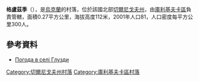 {{coord|51|28|35|N|31|37|14|E|scale:100000|display=title}}

'''格盧茲季'''（{{lang-uk|Глузди}}），是[[烏克蘭|烏克蘭]]的村落，位於該國北部[[切爾尼戈夫州|切爾尼戈夫州]]，由[[庫利基夫卡區|庫利基夫卡區]]負責管轄，面積0.27平方公里，海拔高度112米，2001年人口81，人口密度每平方公里300人。

==參考資料==
* [http://weather.in.ua/ua/chernigovskaja/5242 Погода в селі Глузди] {{Wayback|url=http://weather.in.ua/ua/chernigovskaja/5242 |date=20160305075829 }}

[[Category:切爾尼戈夫州村落|Category:切爾尼戈夫州村落]]
[[Category:庫利基夫卡區村落|Category:庫利基夫卡區村落]]


{{Chernihiv-geo-stub}}